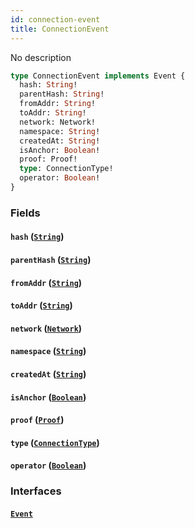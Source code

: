 ```yaml
---
id: connection-event
title: ConnectionEvent
---
```


No description

```graphql
type ConnectionEvent implements Event {
  hash: String!
  parentHash: String!
  fromAddr: String!
  toAddr: String!
  network: Network!
  namespace: String!
  createdAt: String!
  isAnchor: Boolean!
  proof: Proof!
  type: ConnectionType!
  operator: Boolean!
}
```

### Fields

#### `hash` ([`String`](/V1/cyberconnect-api/reference/scalars/string))

#### `parentHash` ([`String`](/V1/cyberconnect-api/reference/scalars/string))

#### `fromAddr` ([`String`](/V1/cyberconnect-api/reference/scalars/string))

#### `toAddr` ([`String`](/V1/cyberconnect-api/reference/scalars/string))

#### `network` ([`Network`](/cyberconnect-api/reference/enums/network))

#### `namespace` ([`String`](/V1/cyberconnect-api/reference/scalars/string))

#### `createdAt` ([`String`](/V1/cyberconnect-api/reference/scalars/string))

#### `isAnchor` ([`Boolean`](/cyberconnect-api/reference/scalars/boolean))

#### `proof` ([`Proof`](/cyberconnect-api/reference/objects/proof))

#### `type` ([`ConnectionType`](/cyberconnect-api/reference/enums/connection-type))

#### `operator` ([`Boolean`](/cyberconnect-api/reference/scalars/boolean))

### Interfaces

#### [`Event`](/cyberconnect-api/reference/interfaces/event)
